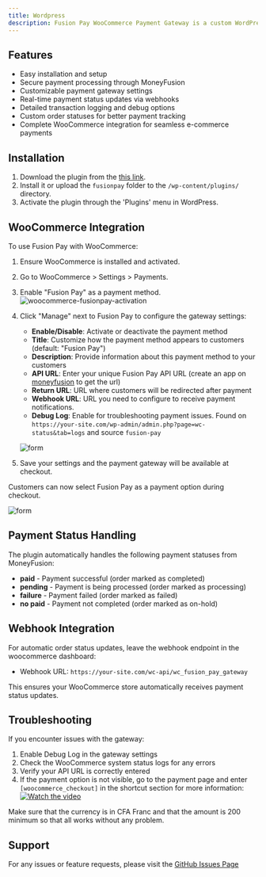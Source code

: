```yaml
---
title: Wordpress
description: Fusion Pay WooCommerce Payment Gateway is a custom WordPress plugin that allows you to integrate the MoneyFusion payment system into your WooCommerce WordPress website.
---
```


## Features

- Easy installation and setup
- Secure payment processing through MoneyFusion
- Customizable payment gateway settings
- Real-time payment status updates via webhooks
- Detailed transaction logging and debug options
- Custom order statuses for better payment tracking
- Complete WooCommerce integration for seamless e-commerce payments

## Installation

1. Download the plugin from the [this link](https://docs.moneyfusion.net/fusionpay.zip).
2. Install it or upload the `fusionpay` folder to the `/wp-content/plugins/` directory.
3. Activate the plugin through the 'Plugins' menu in WordPress.

## WooCommerce Integration

To use Fusion Pay with WooCommerce:

1. Ensure WooCommerce is installed and activated.
2. Go to WooCommerce > Settings > Payments.
3. Enable "Fusion Pay" as a payment method.
   ![woocommerce-fusionpay-activation](https://raw.githubusercontent.com/Yaya12085/wp-fusionpay/refs/heads/main/assets/woo-activation.png)

4. Click "Manage" next to Fusion Pay to configure the gateway settings:

   - **Enable/Disable**: Activate or deactivate the payment method
   - **Title**: Customize how the payment method appears to customers (default: "Fusion Pay")
   - **Description**: Provide information about this payment method to your customers
   - **API URL**: Enter your unique Fusion Pay API URL (create an app on [moneyfusion](https://moneyfusion.net/dashboard/fusionpay) to get the url)
   - **Return URL**: URL where customers will be redirected after payment
   - **Webhook URL**: URL you need to configure to receive payment notifications.
   - **Debug Log**: Enable for troubleshooting payment issues. Found on `https://your-site.com/wp-admin/admin.php?page=wc-status&tab=logs` and source `fusion-pay`

   ![form](https://raw.githubusercontent.com/Yaya12085/wp-fusionpay/refs/heads/main/assets/screenshot-3.png)

5. Save your settings and the payment gateway will be available at checkout.

Customers can now select Fusion Pay as a payment option during checkout.

![form](https://raw.githubusercontent.com/Yaya12085/wp-fusionpay/refs/heads/main/assets/screenshot-4.png)

## Payment Status Handling

The plugin automatically handles the following payment statuses from MoneyFusion:

- **paid** - Payment successful (order marked as completed)
- **pending** - Payment is being processed (order marked as processing)
- **failure** - Payment failed (order marked as failed)
- **no paid** - Payment not completed (order marked as on-hold)

## Webhook Integration

For automatic order status updates, leave the webhook endpoint in the woocommerce dashboard:

- Webhook URL: `https://your-site.com/wc-api/wc_fusion_pay_gateway`

This ensures your WooCommerce store automatically receives payment status updates.

## Troubleshooting

If you encounter issues with the gateway:

1. Enable Debug Log in the gateway settings
2. Check the WooCommerce system status logs for any errors
3. Verify your API URL is correctly entered
4. If the payment option is not visible, go to the payment page and enter `[woocommerce_checkout]` in the shortcut section for more information:
   [![Watch the video](https://img.youtube.com/vi/sfYauEEO7S0/0.jpg)](https://www.youtube.com/watch?v=sfYauEEO7S0)

<Callout title="Good to know">
  Make sure that the currency is in CFA Franc and that the amount is 200 minimum
  so that all works without any problem.
</Callout>

## Support

For any issues or feature requests, please visit the [GitHub Issues Page](https://github.com/Yaya12085/wp-fusionpay/issues)
